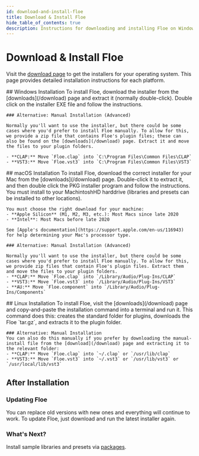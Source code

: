 ```yaml
---
id: download-and-install-floe
title: Download & Install Floe
hide_table_of_contents: true
description: Instructions for downloading and installing Floe on Windows, macOS, and Linux
---
```


<!--
SPDX-FileCopyrightText: 2025 Sam Windell
SPDX-License-Identifier: MIT
-->


# Download & Install Floe

Visit the [download page](/download) to get the installers for your operating system. This page provides detailed installation instructions for each platform.

<OSTabs>
  <OSPanel os="windows">
    ## Windows Installation
    To install Floe, download the installer from the [downloads](/download) page and extract it (normally double-click). Double click on the installer EXE file and follow the instructions.


    ### Alternative: Manual Installation (Advanced)

    Normally you'll want to use the installer, but there could be some cases where you'd prefer to install Floe manually. To allow for this, we provide a zip file that contains Floe's plugin files; these can also be found on the [downloads](/download) page. Extract it and move the files to your plugin folders.

    - **CLAP:** Move `Floe.clap` into `C:\Program Files\Common Files\CLAP`
    - **VST3:** Move `Floe.vst3` into `C:\Program Files\Common Files\VST3`
  </OSPanel>
  
  <OSPanel os="macos">
    ## macOS Installation
    To install Floe, download the correct installer for your Mac from the [downloads](/download) page. Double-click it to extract it, and then double click the PKG installer program and follow the instructions. You must install to your MachintoshHD harddrive (libraries and presets can be installed to other locations).

    You must choose the right download for your machine:
    - **Apple Silicon** (M1, M2, M3, etc.): Most Macs since late 2020
    - **Intel**: Most Macs before late 2020

    See [Apple's documentation](https://support.apple.com/en-us/116943) for help determining your Mac's processor type.

    ### Alternative: Manual Installation (Advanced)

    Normally you'll want to use the installer, but there could be some cases where you'd prefer to install Floe manually. To allow for this, we provide zip files that contain Floe's plugin files. Extract them and move the files to your plugin folders.
    - **CLAP:** Move `Floe.clap` into `/Library/Audio/Plug-Ins/CLAP`
    - **VST3:** Move `Floe.vst3` into `/Library/Audio/Plug-Ins/VST3`
    - **AU:** Move `Floe.component` into `/Library/Audio/Plug-Ins/Components`
  </OSPanel>
  
  <OSPanel os="linux">
    ## Linux Installation
    To install Floe, visit the [downloads](/download) page and copy-and-paste the installation command into a terminal and run it. This command does this: creates the standard folder for plugins, downloads the Floe `tar.gz`, and extracts it to the plugin folder.


    ### Alternative: Manual Installation
    You can also do this manually if you prefer by downloading the manual-install file from the [download](/download) page and extracting it to the relevant folder:
    - **CLAP:** Move `Floe.clap` into `~/.clap` or `/usr/lib/clap`
    - **VST3:** Move `Floe.vst3` into `~/.vst3` or `/usr/lib/vst3` or `/usr/local/lib/vst3`
  </OSPanel>
</OSTabs>

## After Installation

### Updating Floe
You can replace old versions with new ones and everything will continue to work. To update Floe, just download and run the latest installer again.

### What's Next?
Install sample libraries and presets via [packages](/docs/packages/install-packages).
